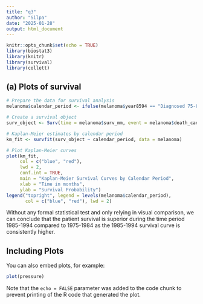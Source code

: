 ```yaml
---
title: "q3"
author: "Silpa"
date: "2025-01-28"
output: html_document
---
```


```r
knitr::opts_chunk$set(echo = TRUE)
library(biostat3)
library(knitr)
library(survival)
library(collett)
```

## (a) Plots of survival

```r
# Prepare the data for survival analysis
melanoma$calendar_period <- ifelse(melanoma$year8594 == "Diagnosed 75-84", "1975–1984", "1985–1994")

# Create a survival object
surv_object <- Surv(time = melanoma$surv_mm, event = melanoma$death_cancer)

# Kaplan-Meier estimates by calendar period
km_fit <- survfit(surv_object ~ calendar_period, data = melanoma)

# Plot Kaplan-Meier curves 
plot(km_fit,
     col = c("blue", "red"),
     lwd = 2,
     conf.int = TRUE,
     main = "Kaplan-Meier Survival Curves by Calendar Period",
     xlab = "Time in months",
     ylab = "Survival Probability")
legend("topright", legend = levels(melanoma$calendar_period), 
       col = c("blue", "red"), lwd = 2)
```

Without any formal statistical test and only relying in visual comparison, we can conclude that the patient survival is superior during the time period 1985-1994 compared to 1975-1984 as the 1985-1994 survival curve is consistently higher.

## Including Plots

You can also embed plots, for example:

```r
plot(pressure)
```

Note that the `echo = FALSE` parameter was added to the code chunk to prevent printing of the R code that generated the plot.
